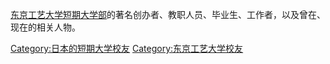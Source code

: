[[东京工艺大学短期大学部|东京工艺大学短期大学部]]的著名创办者、教职人员、毕业生、工作者，以及曾在、现在的相关人物。

{{DEFAULTSORT:dōng jīng gōng yì dà xué duǎn qī dà xué bù}}

[[Category:日本的短期大学校友|Category:日本的短期大学校友]]
[[Category:东京工艺大学校友|Category:东京工艺大学校友]]